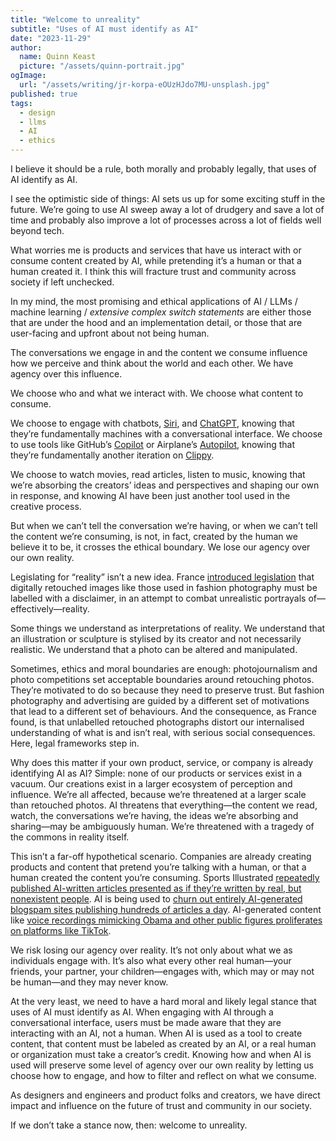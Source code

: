 ```yaml
---
title: "Welcome to unreality"
subtitle: "Uses of AI must identify as AI"
date: "2023-11-29"
author:
  name: Quinn Keast
  picture: "/assets/quinn-portrait.jpg"
ogImage:
  url: "/assets/writing/jr-korpa-eOUzHJdo7MU-unsplash.jpg"
published: true
tags:
  - design
  - llms
  - AI
  - ethics
---
```


I believe it should be a rule, both morally and probably legally, that uses of AI identify as AI.

I see the optimistic side of things: AI sets us up for some exciting stuff in the future. We’re going to use AI sweep away a lot of drudgery and save a lot of time and probably also improve a lot of processes across a lot of fields well beyond tech.

What worries me is products and services that have us interact with or consume content created by AI, while pretending it’s a human or that a human created it. I think this will fracture trust and community across society if left unchecked.

In my mind, the most promising and ethical applications of AI / LLMs / machine learning / _extensive complex switch statements_ are either those that are under the hood and an implementation detail, or those that are user-facing and upfront about not being human.

The conversations we engage in and the content we consume influence how we perceive and think about the world and each other. We have agency over this influence. 

We choose who and what we interact with. We choose what content to consume.

We choose to engage with chatbots, <a href="https://en.wikipedia.org/wiki/Siri" target="_blank">Siri</a>, and <a href="https://en.wikipedia.org/wiki/ChatGPT" target="_blank">ChatGPT</a>, knowing that they’re fundamentally machines with a conversational interface. We choose to use tools like GitHub’s <a href="https://github.com/features/copilot" target="_blank">Copilot</a> or Airplane’s <a href="https://www.airplane.dev/autopilot" target="_blank">Autopilot</a>, knowing that they’re fundamentally another iteration on <a href="https://en.wikipedia.org/wiki/Office_Assistant" target="_blank">Clippy</a>. 

We choose to watch movies, read articles, listen to music, knowing that we’re absorbing the creators’ ideas and perspectives and shaping our own in response, and knowing AI have been just another tool used in the creative process.

But when we can’t tell the conversation we’re having, or when we can’t tell the content we’re consuming, is not, in fact, created by the human we believe it to be, it crosses the ethical boundary. We lose our agency over our own reality.

Legislating for “reality” isn’t a new idea. France <a href="https://www.france24.com/en/20170930-france-fashion-photoshop-law-models-skinny" target="_blank">introduced legislation</a> that digitally retouched images like those used in fashion photography must be labelled with a disclaimer, in an attempt to combat unrealistic portrayals of—effectively—reality. 

Some things we understand as interpretations of reality. We understand that an illustration or sculpture is stylised by its creator and not necessarily realistic. We understand that a photo can be altered and manipulated.

Sometimes, ethics and moral boundaries are enough: photojournalism and photo competitions set acceptable boundaries around retouching photos. They’re motivated to do so because they need to preserve trust. But fashion photography and advertising are guided by a different set of motivations that lead to a different set of behaviours. And the consequence, as France found, is that unlabelled retouched photographs distort our internalised understanding of what is and isn’t real, with serious social consequences. Here, legal frameworks step in.

Why does this matter if your own product, service, or company is already identifying AI as AI? Simple: none of our products or services exist in a vacuum. Our creations exist in a larger ecosystem of perception and influence. We’re all affected, because we’re threatened at a larger scale than retouched photos. AI threatens that everything—the content we read, watch, the conversations we’re having, the ideas we’re absorbing and sharing—may be ambiguously human. We’re threatened with a tragedy of the commons in reality itself.

This isn’t a far-off hypothetical scenario. Companies are already creating products and content that pretend you’re talking with a human, or that a human created the content you’re consuming. Sports Illustrated <a href="https://www.theverge.com/2023/11/27/23978389/sports-illustrated-ai-fake-authors-advon-commerce-gannett-usa-today" target="_blank">repeatedly published AI-written articles presented as if they’re written by real, but nonexistent people</a>. AI is being used to <a href="https://www.newsguardtech.com/special-reports/newsbots-ai-generated-news-websites-proliferating/" target="_blank">churn out entirely AI-generated blogspam sites publishing hundreds of articles a day</a>. AI-generated content like <a href="https://www.nytimes.com/2023/10/12/technology/tiktok-ai-generated-voices-disinformation.html" target="_blank">voice recordings mimicking Obama and other public figures proliferates on platforms like TikTok</a>.

We risk losing our agency over reality. It’s not only about what we as individuals engage with. It’s also what every other real human—your friends, your partner, your children—engages with, which may or may not be human—and they may never know.

At the very least, we need to have a hard moral and likely legal stance that uses of AI must identify as AI. When engaging with AI through a conversational interface, users must be made aware that they are interacting with an AI, not a human. When AI is used as a tool to create content, that content must be labeled as created by an AI, or a real human or organization must take a creator’s credit. Knowing how and when AI is used will preserve some level of agency over our own reality by letting us choose how to engage, and how to filter and reflect on what we consume. 

As designers and engineers and product folks and creators, we have direct impact and influence on the future of trust and community in our society.

If we don’t take a stance now, then: welcome to unreality.